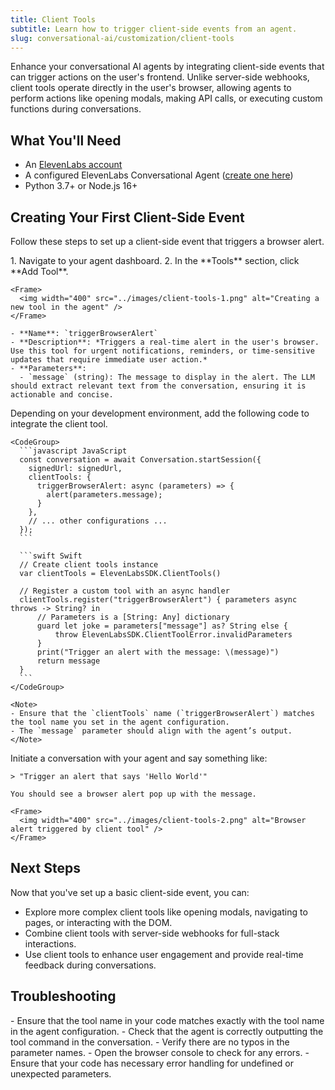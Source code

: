```yaml
---
title: Client Tools
subtitle: Learn how to trigger client-side events from an agent.
slug: conversational-ai/customization/client-tools
---
```



Enhance your conversational AI agents by integrating client-side events that can trigger actions on the user's frontend. Unlike server-side webhooks, client tools operate directly in the user's browser, allowing agents to perform actions like opening modals, making API calls, or executing custom functions during conversations.

## What You'll Need

- An [ElevenLabs account](https://elevenlabs.io)
- A configured ElevenLabs Conversational Agent ([create one here](/docs/conversational-ai/docs/agent-setup))
- Python 3.7+ or Node.js 16+

## Creating Your First Client-Side Event

Follow these steps to set up a client-side event that triggers a browser alert.

<Steps>
  <Step title="Create a new tool in your agent">
    1. Navigate to your agent dashboard.
    2. In the **Tools** section, click **Add Tool**.
    
    <Frame>
      <img width="400" src="../images/client-tools-1.png" alt="Creating a new tool in the agent" />
    </Frame>
  </Step>

<Step title="Configure the tool">

    - **Name**: `triggerBrowserAlert`
    - **Description**: *Triggers a real-time alert in the user's browser. Use this tool for urgent notifications, reminders, or time-sensitive updates that require immediate user action.*
    - **Parameters**:
      - `message` (string): The message to display in the alert. The LLM should extract relevant text from the conversation, ensuring it is actionable and concise.

</Step>

  <Step title="Implement the client tool in your code">
    Depending on your development environment, add the following code to integrate the client tool.

    <CodeGroup>
      ```javascript JavaScript
      const conversation = await Conversation.startSession({
        signedUrl: signedUrl,
        clientTools: {
          triggerBrowserAlert: async (parameters) => {
            alert(parameters.message);
          }
        },
        // ... other configurations ...
      });
      ```

      ```swift Swift
      // Create client tools instance
      var clientTools = ElevenLabsSDK.ClientTools()

      // Register a custom tool with an async handler
      clientTools.register("triggerBrowserAlert") { parameters async throws -> String? in
          // Parameters is a [String: Any] dictionary
          guard let joke = parameters["message"] as? String else {
              throw ElevenLabsSDK.ClientToolError.invalidParameters
          }
          print("Trigger an alert with the message: \(message)")
          return message
      }
      ```
    </CodeGroup>

    <Note>
    - Ensure that the `clientTools` name (`triggerBrowserAlert`) matches the tool name you set in the agent configuration.
    - The `message` parameter should align with the agent’s output.
    </Note>

  </Step>

  <Step title="Test the client-side event">
    Initiate a conversation with your agent and say something like:

    > "Trigger an alert that says 'Hello World'"

    You should see a browser alert pop up with the message.

    <Frame>
      <img width="400" src="../images/client-tools-2.png" alt="Browser alert triggered by client tool" />
    </Frame>

  </Step>
</Steps>

## Next Steps

Now that you've set up a basic client-side event, you can:

- Explore more complex client tools like opening modals, navigating to pages, or interacting with the DOM.
- Combine client tools with server-side webhooks for full-stack interactions.
- Use client tools to enhance user engagement and provide real-time feedback during conversations.

## Troubleshooting

<AccordionGroup>
  <Accordion title="Client tool not triggering">
    - Ensure that the tool name in your code matches exactly with the tool name
    in the agent configuration. - Check that the agent is correctly outputting
    the tool command in the conversation. - Verify there are no typos in the
    parameter names.
  </Accordion>
  <Accordion title="JavaScript errors in the browser">
    - Open the browser console to check for any errors. - Ensure that your code
    has necessary error handling for undefined or unexpected parameters.
  </Accordion>
</AccordionGroup>
